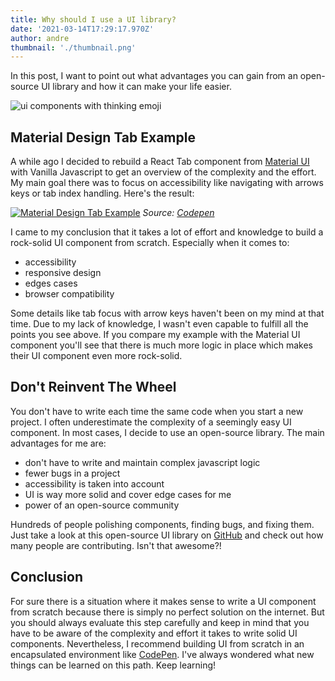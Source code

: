 ```yaml
---
title: Why should I use a UI library?
date: '2021-03-14T17:29:17.970Z'
author: andre
thumbnail: './thumbnail.png'
---
```


In this post, I want to point out what advantages you can gain from an
open-source UI library and how it can make your life easier.

![ui components with thinking emoji](./thumbnail.png)

## Material Design Tab Example

A while ago I decided to rebuild a React Tab component from
[Material UI](https://material-ui.com/) with Vanilla Javascript to get an
overview of the complexity and the effort. My main goal there was to focus on
accessibility like navigating with arrows keys or tab index handling. Here's the
result:

[![Material Design Tab Example](./codepen-example.png)](https://codepen.io/andrew_secret/pen/XWNPJVv)
_Source: [Codepen](https://codepen.io/andrew_secret/pen/XWNPJVv)_

I came to my conclusion that it takes a lot of effort and knowledge to build a
rock-solid UI component from scratch. Especially when it comes to:

- accessibility
- responsive design
- edges cases
- browser compatibility

Some details like tab focus with arrow keys haven't been on my mind at that
time. Due to my lack of knowledge, I wasn't even capable to fulfill all the
points you see above. If you compare my example with the Material UI component
you'll see that there is much more logic in place which makes their UI component
even more rock-solid.

## Don't Reinvent The Wheel

You don't have to write each time the same code when you start a new project. I
often underestimate the complexity of a seemingly easy UI component. In most
cases, I decide to use an open-source library. The main advantages for me are:

- don't have to write and maintain complex javascript logic
- fewer bugs in a project
- accessibility is taken into account
- UI is way more solid and cover edge cases for me
- power of an open-source community

Hundreds of people polishing components, finding bugs, and fixing them. Just
take a look at this open-source UI library on
[GitHub](https://github.com/mui-org/material-ui) and check out how many people
are contributing. Isn't that awesome?!

## Conclusion

For sure there is a situation where it makes sense to write a UI component from
scratch because there is simply no perfect solution on the internet. But you
should always evaluate this step carefully and keep in mind that you have to be
aware of the complexity and effort it takes to write solid UI components.
Nevertheless, I recommend building UI from scratch in an encapsulated
environment like [CodePen](https://codepen.io/). I've always wondered what new
things can be learned on this path. Keep learning!
